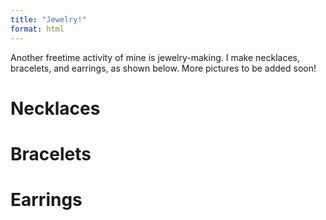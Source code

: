 ```yaml
---
title: "Jewelry!"
format: html
---
```


Another freetime activity of mine is jewelry-making. I make necklaces, bracelets, and earrings, as shown below. More pictures to be added soon!

# Necklaces



# Bracelets



# Earrings


